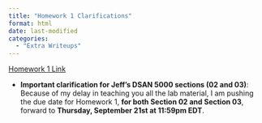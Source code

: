 ```yaml
---
title: "Homework 1 Clarifications"
format: html
date: last-modified
categories:
  - "Extra Writeups"
---
```


::: {.callout-tip}

[Homework 1 Link](https://jfh.georgetown.domains/dsan5000/homeworks/HW-01/HW-1.html){target="_blank"}

:::

* **Important clarification for Jeff's DSAN 5000 sections (02 and 03)**: Because of my delay in teaching you all the lab material, I am pushing the due date for Homework 1, **for both Section 02 and Section 03**, forward to **Thursday, September 21st at 11:59pm EDT**.


